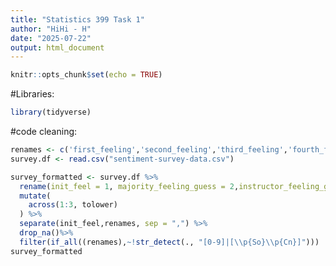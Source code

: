 ---
title: "Statistics 399 Task 1"
author: "HiHi - H"
date: "2025-07-22"
output: html_document
---

```{r setup, include=FALSE}
knitr::opts_chunk$set(echo = TRUE)
```

#Libraries:

```{r}
library(tidyverse)
```


#code cleaning:
```{r}
renames <- c('first_feeling','second_feeling','third_feeling','fourth_feeling')
survey.df <- read.csv("sentiment-survey-data.csv")

survey_formatted <- survey.df %>%
  rename(init_feel = 1, majority_feeling_guess = 2,instructor_feeling_guess = 3) %>%
  mutate(
    across(1:3, tolower)
  ) %>%
  separate(init_feel,renames, sep = ",") %>%
  drop_na()%>%
  filter(if_all((renames),~!str_detect(., "[0-9]|[\\p{So}\\p{Cn}]")))
survey_formatted 


```

